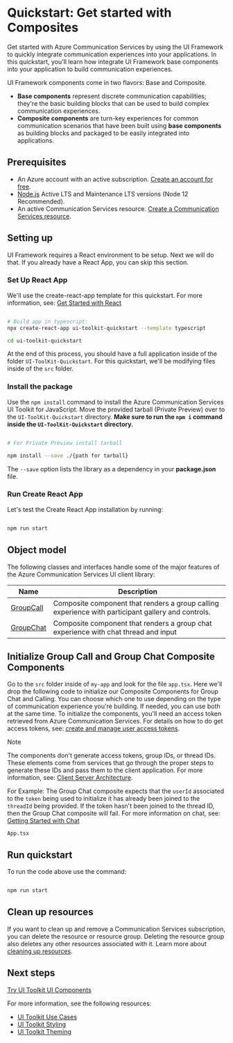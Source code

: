
<Meta title="Quickstarts/Get started with Composites" />

# Quickstart: Get started with Composites

Get started with Azure Communication Services by using the UI Framework to quickly integrate communication experiences into your applications. In this quickstart, you'll learn how integrate UI Framework base components into your application to build communication experiences.

UI Framework components come in two flavors: Base and Composite.

- **Base components** represent discrete communication capabilities; they're the basic building blocks that can be used to build complex communication experiences.
- **Composite components** are turn-key experiences for common communication scenarios that have been built using **base components** as building blocks and packaged to be easily integrated into applications.

## Prerequisites

- An Azure account with an active subscription. [Create an account for free](https://azure.microsoft.com/free/?WT.mc_id=A261C142F).
- [Node.js](https://nodejs.org/) Active LTS and Maintenance LTS versions (Node 12 Recommended).
- An active Communication Services resource. [Create a Communication Services resource](https://docs.microsoft.com/azure/communication-services/quickstarts/create-communication-resource?tabs=windows&pivots=platform-azp).

## Setting up

UI Framework requires a React environment to be setup. Next we will do that. If you already have a React App, you can skip this section.

### Set Up React App

We'll use the create-react-app template for this quickstart. For more information, see: [Get Started with React](https://reactjs.org/docs/create-a-new-react-app.html)

```bash

# Build app in typescript:
npx create-react-app ui-toolkit-quickstart --template typescript

cd ui-toolkit-quickstart

```

At the end of this process, you should have a full application inside of the folder `UI-ToolKit-Quickstart`.
For this quickstart, we'll be modifying files inside of the `src` folder.

### Install the package

Use the `npm install` command to install the Azure Communication Services UI Toolkit for JavaScript.
Move the provided tarball (Private Preview) over to the `UI-ToolKit-Quickstart` directory. **Make sure to run the `npm i` command inside the `UI-ToolKit-Quickstart` directory.**

```bash

# For Private Preview install tarball

npm install --save ./{path for tarball}

```

The `--save` option lists the library as a dependency in your **package.json** file.

### Run Create React App

Let's test the Create React App installation by running:

```bash

npm run start

```

## Object model

The following classes and interfaces handle some of the major features of the Azure Communication Services UI client library:

| Name                                                                  | Description                                                                                        |
| --------------------------------------------------------------------- | -------------------------------------------------------------------------------------------------- |
| [GroupCall](/?path=/story/composites-groupcall--group-call-composite) | Composite component that renders a group calling experience with participant gallery and controls. |
| [GroupChat](/?path=/story/composites-groupchat--group-chat-composite) | Composite component that renders a group chat experience with chat thread and input                |

## Initialize Group Call and Group Chat Composite Components

Go to the `src` folder inside of `my-app` and look for the file `app.tsx`.
Here we'll drop the following code to initialize our Composite Components for Group Chat and Calling.
You can choose which one to use depending on the type of communication experience you're building.
If needed, you can use both at the same time.
To initialize the components, you'll need an access token retrieved from Azure Communication Services.
For details on how to do get access tokens, see: [create and manage user access tokens](https://docs.microsoft.com/azure/communication-services/quickstarts/access-tokens?pivots=programming-language-javascript).

> [!NOTE]
> The components don't generate access tokens, group IDs, or thread IDs.
> These elements come from services that go through the proper steps to generate these IDs and pass them to the client application.
> For more information, see: [Client Server Architecture](https://docs.microsoft.com/azure/communication-services/concepts/client-and-server-architecture).
>
> For Example: The Group Chat composite expects that the `userId` associated to the `token` being used to initialize it has already been joined to the `threadId` being provided.
> If the token hasn't been joined to the thread ID, then the Group Chat composite will fail.
> For more information on chat, see: [Getting Started with Chat](https://docs.microsoft.com/azure/communication-services/quickstarts/chat/get-started?pivots=programming-language-csharp)

`App.tsx`

<Source code={QuickstartCompositeText} />

## Run quickstart

To run the code above use the command:

```bash

npm run start

```

## Clean up resources

If you want to clean up and remove a Communication Services subscription, you can delete the resource or resource group.
Deleting the resource group also deletes any other resources associated with it.
Learn more about [cleaning up resources](https://docs.microsoft.com/azure/communication-services/quickstarts/create-communication-resource?tabs=windows&pivots=platform-azp#clean-up-resources).

## Next steps

[Try UI Toolkit UI Components](/?path=/story/quickstart-ui-components--page)

For more information, see the following resources:

- [UI Toolkit Use Cases](/?path=/story/use-cases--page)
- [UI Toolkit Styling](/?path=/story/styling--page)
- [UI Toolkit Theming](/?path=/story/theming--page)
